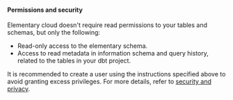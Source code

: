 #### Permissions and security

Elementary cloud doesn't require read permissions to your tables and schemas, but only the following:

- Read-only access to the elementary schema.
- Access to read metadata in information schema and query history, related to the tables in your dbt project.

It is recommended to create a user using the instructions specified above to avoid granting excess privileges.
For more details, refer to [security and privacy](/cloud/general/security-and-privacy).
